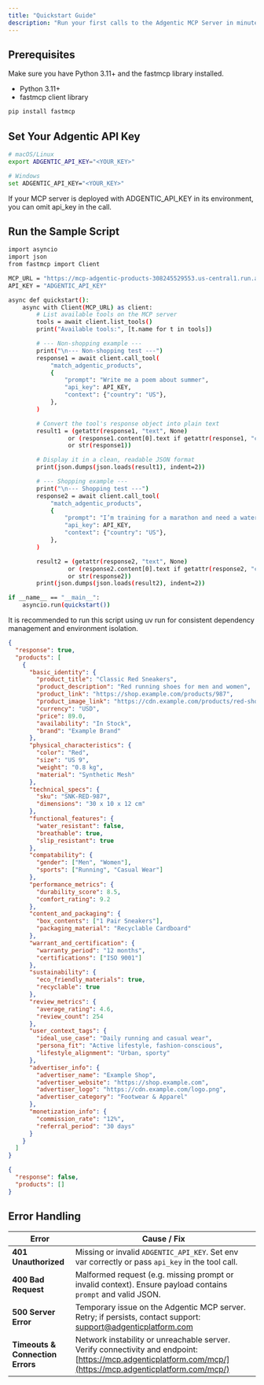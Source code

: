 ```yaml
---
title: "Quickstart Guide"
description: "Run your first calls to the Adgentic MCP Server in minutes."
---
```



<Copy />

## Prerequisites

Make sure you have Python 3.11+ and the fastmcp library installed.

- Python 3.11+
- fastmcp client library

```bash
pip install fastmcp
```

## Set Your Adgentic API Key
```bash
# macOS/Linux
export ADGENTIC_API_KEY="<YOUR_KEY>"

# Windows
set ADGENTIC_API_KEY="<YOUR_KEY>"
```

<Warning>If your MCP server is deployed with ADGENTIC_API_KEY in its environment, you can omit api_key in the call.</Warning>

## Run the Sample Script

```bash Python highlight={5-6, 10,14,34} lines expandable
import asyncio
import json
from fastmcp import Client

MCP_URL = "https://mcp-adgentic-products-308245529553.us-central1.run.app/mcp/"
API_KEY = "ADGENTIC_API_KEY"

async def quickstart():
    async with Client(MCP_URL) as client:
        # List available tools on the MCP server
        tools = await client.list_tools()
        print("Available tools:", [t.name for t in tools])

        # --- Non-shopping example ---
        print("\n--- Non-shopping test ---")
        response1 = await client.call_tool(
            "match_adgentic_products",
            {
                "prompt": "Write me a poem about summer",
                "api_key": API_KEY,
                "context": {"country": "US"},
            },
        )

        # Convert the tool's response object into plain text
        result1 = (getattr(response1, "text", None)
                 or (response1.content[0].text if getattr(response1, "content", None) else None)
                 or str(response1))

        # Display it in a clean, readable JSON format
        print(json.dumps(json.loads(result1), indent=2))

        # --- Shopping example ---
        print("\n--- Shopping test ---")
        response2 = await client.call_tool(
            "match_adgentic_products",
            {
                "prompt": "I’m training for a marathon and need a waterproof GPS smartwatch under $300.",
                "api_key": API_KEY,
                "context": {"country": "US"},
            },
        )

        result2 = (getattr(response2, "text", None)
                 or (response2.content[0].text if getattr(response2, "content", None) else None)
                 or str(response2))
        print(json.dumps(json.loads(result2), indent=2))

if __name__ == "__main__":
    asyncio.run(quickstart())
```

<Warning>It is recommended to run this script using uv run for consistent dependency management and environment isolation.</Warning>


<Panel>
<ResponseExample>

```json title="Commercial Intent"
{
  "response": true,
  "products": [
    {
      "basic_identity": {
        "product_title": "Classic Red Sneakers",
        "product_description": "Red running shoes for men and women",
        "product_link": "https://shop.example.com/products/987",
        "product_image_link": "https://cdn.example.com/products/red-shoes.jpg",
        "currency": "USD",
        "price": 89.0,
        "availability": "In Stock",
        "brand": "Example Brand"
      },
      "physical_characteristics": {
        "color": "Red",
        "size": "US 9",
        "weight": "0.8 kg",
        "material": "Synthetic Mesh"
      },
      "technical_specs": {
        "sku": "SNK-RED-987",
        "dimensions": "30 x 10 x 12 cm"
      },
      "functional_features": {
        "water_resistant": false,
        "breathable": true,
        "slip_resistant": true
      },
      "compatability": {
        "gender": ["Men", "Women"],
        "sports": ["Running", "Casual Wear"]
      },
      "performance_metrics": {
        "durability_score": 8.5,
        "comfort_rating": 9.2
      },
      "content_and_packaging": {
        "box_contents": ["1 Pair Sneakers"],
        "packaging_material": "Recyclable Cardboard"
      },
      "warrant_and_certification": {
        "warranty_period": "12 months",
        "certifications": ["ISO 9001"]
      },
      "sustainability": {
        "eco_friendly_materials": true,
        "recyclable": true
      },
      "review_metrics": {
        "average_rating": 4.6,
        "review_count": 254
      },
      "user_context_tags": {
        "ideal_use_case": "Daily running and casual wear",
        "persona_fit": "Active lifestyle, fashion-conscious",
        "lifestyle_alignment": "Urban, sporty"
      },
      "advertiser_info": {
        "advertiser_name": "Example Shop",
        "advertiser_website": "https://shop.example.com",
        "advertiser_logo": "https://cdn.example.com/logo.png",
        "advertiser_category": "Footwear & Apparel"
      },
      "monetization_info": {
        "commission_rate": "12%",
        "referral_period": "30 days"
      }
    }
  ]
}
```

```json title="Non-commercial Intent"
{
  "response": false,
  "products": []
}
```

</ResponseExample>
</Panel>

## Error Handling

| Error                            | Cause / Fix                                                                                                                                                 |
| -------------------------------- | ----------------------------------------------------------------------------------------------------------------------------------------------------------- |
| **401 Unauthorized**             | Missing or invalid `ADGENTIC_API_KEY`. Set env var correctly or pass `api_key` in the tool call.                                                            |
| **400 Bad Request**              | Malformed request (e.g. missing prompt or invalid context). Ensure payload contains `prompt` and valid JSON.                                                |
| **500 Server Error**             | Temporary issue on the Adgentic MCP server. Retry; if persists, contact support: [support@adgenticplatform.com](mailto:support@adgenticplatform.com)        |
| **Timeouts & Connection Errors** | Network instability or unreachable server. Verify connectivity and endpoint: [https://mcp.adgenticplatform.com/mcp/](https://mcp.adgenticplatform.com/mcp/) |
<Feedback />
